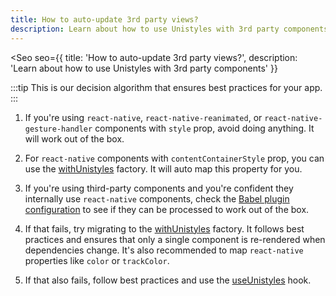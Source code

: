 ```yaml
---
title: How to auto-update 3rd party views?
description: Learn about how to use Unistyles with 3rd party components
---
```



<Seo
    seo={{
        title: 'How to auto-update 3rd party views?',
        description: 'Learn about how to use Unistyles with 3rd party components'
    }}
>

:::tip
This is our decision algorithm that ensures best practices for your app.
:::

1. If you're using `react-native`, `react-native-reanimated`, or `react-native-gesture-handler` components with `style` prop, avoid doing anything. It will work out of the box.

2. For `react-native` components with `contentContainerStyle` prop, you can use the [withUnistyles](/v3/references/with-unistyles) factory. It will auto map this property for you.

3. If you're using third-party components and you're confident they internally use `react-native` components, check the [Babel plugin configuration](/v3/other/babel-plugin#extra-configuration) to see if they can be processed to work out of the box.

4. If that fails, try migrating to the [withUnistyles](/v3/references/with-unistyles) factory. It follows best practices and ensures that only a single component is re-rendered when dependencies change. It's also recommended to map `react-native` properties like `color` or `trackColor`.

5. If that also fails, follow best practices and use the [useUnistyles](/v3/references/use-unistyles) hook.

</Seo>
